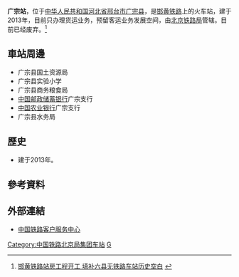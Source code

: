 {{Infobox China railway station 
|车站名称 = 广宗站
|图片 = 
|图片介绍 = 
|其他名称 = 
|车站拼音 = Guangzong
|英文名称 = Guangzong Railway Station
|车站代码 = 
|电报码 = 
|拼音码 = 
|车站位置 = [[河北省|河北省]][[邢台市|邢台市]][[广宗县|广宗县]]
|归属 = [[北京铁路局|北京铁路局]]
|线路 = [[邯黄铁路|邯黄铁路]]
|车站等级 =
|月台数目 = 
|站台面 = 
|股道数目 = 
|坐标 = 
|网站 = 
}}
'''广宗站'''，位于[[中华人民共和国|中华人民共和国]][[河北省|河北省]][[邢台市|邢台市]][[广宗县|广宗县]]，是[[邯黄铁路|邯黄铁路]]上的火车站，建于2013年，目前只办理货运业务，预留客运业务发展空间，由[[北京铁路局|北京铁路局]]管辖。目前已经废弃。<ref>[http://yanzhao.yzdsb.com.cn/system/2013/06/19/012890733.shtml 邯黄铁路站房工程开工 填补六县无铁路车站历史空白] {{webarchive|url=https://archive.is/20160703123952/http://yanzhao.yzdsb.com.cn/system/2013/06/19/012890733.shtml |date=2016-07-03 }}</ref>

==車站周邊==
* 广宗县国土资源局
* 广宗县实验小学
* 广宗县商务粮食局
* [[中国邮政储蓄银行|中国邮政储蓄银行]]广宗支行
* [[中国农业银行|中国农业银行]]广宗支行
* 广宗县水务局

==歷史==
* 建于2013年。
==參考資料==
{{reflist}}
==外部連結==
* [http://www.12306.cn/mormhweb/ 中国铁路客户服务中心] {{Wayback|url=http://www.12306.cn/mormhweb/ |date=20180205163941 }}
{{China-rail-stub}}
{{邯黄铁路}}
[[Category:中国铁路北京局集团车站|Category:中国铁路北京局集团车站]]
[[Category:邢台市铁路车站|G]]